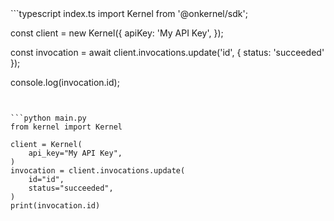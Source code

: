 <CodeGroup dropdown>
```typescript index.ts
import Kernel from '@onkernel/sdk';

const client = new Kernel({
  apiKey: 'My API Key',
});

const invocation = await client.invocations.update('id', { status: 'succeeded' });

console.log(invocation.id);
```


```python main.py
from kernel import Kernel

client = Kernel(
    api_key="My API Key",
)
invocation = client.invocations.update(
    id="id",
    status="succeeded",
)
print(invocation.id)
```
</CodeGroup>
